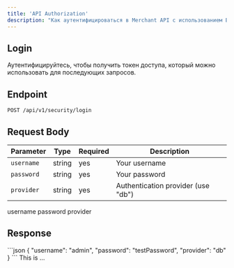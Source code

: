 ```yaml
---
title: 'API Authorization'
description: "Как аутентифицироваться в Merchant API с использованием Bearer токенов JWT."
---
```

## Login
Аутентифицируйтесь, чтобы получить токен доступа, который можно использовать для последующих запросов.

## Endpoint
```
POST /api/v1/security/login
```

## Request Body

| Parameter | Type | Required | Description |
|----------|-------|----------|-------------|
| ```username```  | string  | yes  | Your username |
| ```password``` | string  | yes  | Your password |
| ```provider``` | string | yes  | Authentication provider (use "db") |


<ParamField body="username" type="string">
    username
</ParamField>

<ParamField body="password" type="string">
    password
</ParamField>

<ParamField body="provider" type="string">
    provider
</ParamField>

## Response
<RequestExample>
```json
{
  "username": "admin",
  "password": "testPassword",
  "provider": "db"
}
```
</RequestExample>

<ResponseField name="access_token" type="ey......">
    This is ...
</ResponseField>
